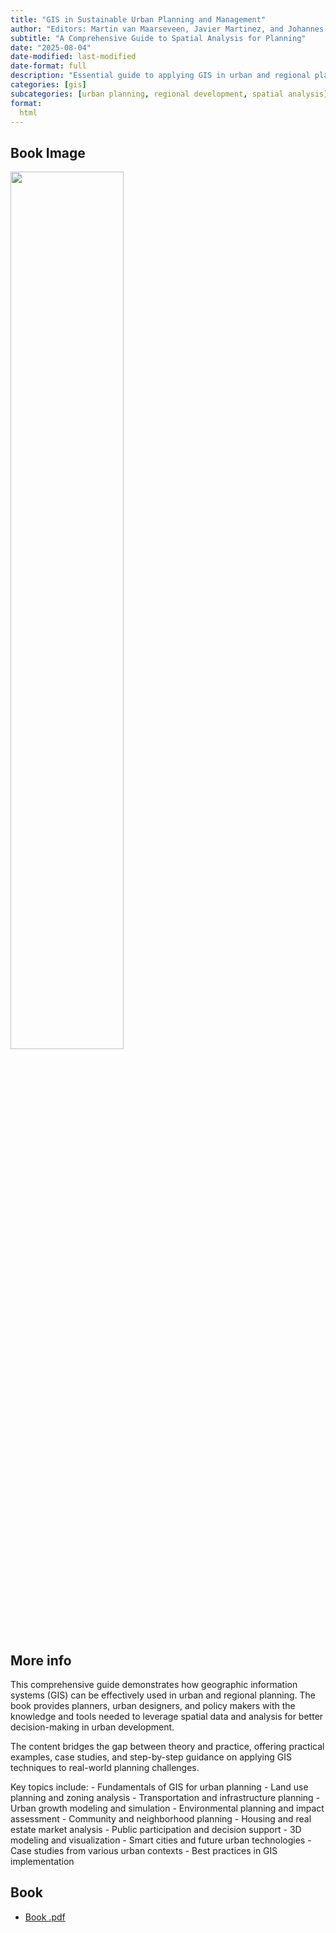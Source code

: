 ```yaml
---
title: "GIS in Sustainable Urban Planning and Management"
author: "Editors: Martin van Maarseveen, Javier Martinez, and Johannes Flacke"
subtitle: "A Comprehensive Guide to Spatial Analysis for Planning"
date: "2025-08-04"
date-modified: last-modified
date-format: full
description: "Essential guide to applying GIS in urban and regional planning"
categories: [gis]
subcategories: [urban planning, regional development, spatial analysis]
format:
  html
---
```


## Book Image

![](/books/GIS_UrbanPlanning.png){width="60%"}

## More info

This comprehensive guide demonstrates how geographic information systems (GIS) can be effectively used in urban and regional planning. The book provides planners, urban designers, and policy makers with the knowledge and tools needed to leverage spatial data and analysis for better decision-making in urban development.

The content bridges the gap between theory and practice, offering practical examples, case studies, and step-by-step guidance on applying GIS techniques to real-world planning challenges.

Key topics include:
- Fundamentals of GIS for urban planning
- Land use planning and zoning analysis
- Transportation and infrastructure planning
- Urban growth modeling and simulation
- Environmental planning and impact assessment
- Community and neighborhood planning
- Housing and real estate market analysis
- Public participation and decision support
- 3D modeling and visualization
- Smart cities and future urban technologies
- Case studies from various urban contexts
- Best practices in GIS implementation

## Book

- [Book .pdf](/books/GIS_UrbanPlanning.pdf){width="60%"}